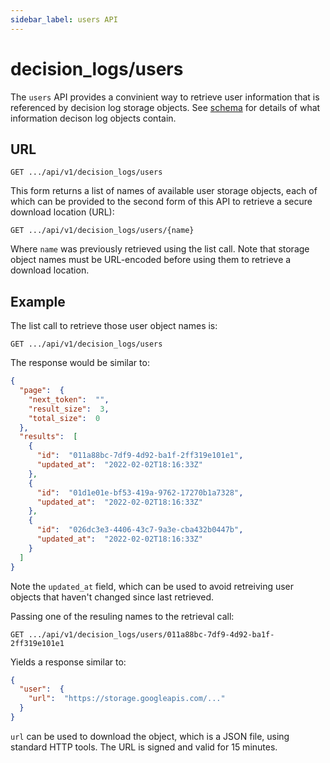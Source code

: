 ```yaml
---
sidebar_label: users API
---
```


# decision_logs/users

The `users` API provides a convinient way to retrieve user information that is referenced by decision log storage 
objects. See [schema](/docs/decision_logs/schema) for details of what information decison log objects contain.

## URL

`GET .../api/v1/decision_logs/users`

This form returns a list of names of available user storage objects, each of which can be provided to the
second form of this API to retrieve a secure download location (URL):

`GET .../api/v1/decision_logs/users/{name}`

Where `name` was previously retrieved using the list call. Note that storage object names must be
URL-encoded before using them to retrieve a download location.

## Example

The list call to retrieve those user object names is:

`GET .../api/v1/decision_logs/users`

The response would be similar to:

```json
{
  "page":  {
    "next_token":  "",
    "result_size":  3,
    "total_size":  0
  },
  "results":  [
    {
      "id":  "011a88bc-7df9-4d92-ba1f-2ff319e101e1",
      "updated_at":  "2022-02-02T18:16:33Z"
    },
    {
      "id":  "01d1e01e-bf53-419a-9762-17270b1a7328",
      "updated_at":  "2022-02-02T18:16:33Z"
    },
    {
      "id":  "026dc3e3-4406-43c7-9a3e-cba432b0447b",
      "updated_at":  "2022-02-02T18:16:33Z"
    }
  ]
}
```
Note the `updated_at` field, which can be used to avoid retreiving user objects that haven't changed since last
retrieved.

Passing one of the resuling names to the retrieval call:

`GET .../api/v1/decision_logs/users/011a88bc-7df9-4d92-ba1f-2ff319e101e1`

Yields a response similar to:

```json
{
  "user":  {
    "url":  "https://storage.googleapis.com/..."
  }
}
```

`url` can be used to download the object, which is a JSON file, using standard HTTP tools. The URL is signed
and valid for 15 minutes.
